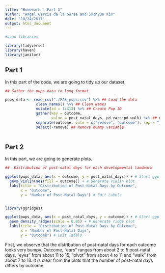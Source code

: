 ```yaml
---
title: "Homework 4 Part 1"
author: "Angel Garcia de la Garza and Soohyun Kim"
date: "10/24/2017"
output: html_document
---
```


```r

#Load libraries

library(tidyverse)
library(haven)
library(janitor)

```

## Part 1

In this part of the code, we are going to tidy up our dataset.

```r

## Gather the pups data to long format

pups_data <- read_csv("./FAS_pups.csv") %>% ## Load the data
              clean_names() %>% ## Clean Names
              mutate(id = 1:313) %>% ## Create Pup ID
              gather(key = outcome, 
                     value = post_natal_days, pd_ears:pd_walk) %>% ## Gather to long format
              separate(outcome, into = c("remove", "outcome"), sep = "_") %>% ## Clean names by separate
              select(-remove) ## Remove dummy variable
              
```

## Part 2

In this part, we are going to generate plots.

```r

##  Distribution of post-natal days for each developmental landmark

ggplot(pups_data, aes(x = outcome, y = post_natal_days)) + # Start ggplot object
  geom_violin(aes(fill = outcome)) + # Generate violin plot
  labs(title = "Distribution of Post-Natal Days by Outcome",
       x = "Outcome",
       y = "Number of Post-Natal Days") # Edit Labels


library(ggridges)

ggplot(pups_data, aes(x = post_natal_days, y = outcome)) + # Start ggplot object
  geom_density_ridges(scale = 0.85) + # Generate ridge plot
  labs(title = "Distribution of Post-Natal Days by Outcome",
       x = "Number of Post-Natal Days",
       y = "Outcome") # Edit labels

```

First, we observe that the distribution of post-natal days for each outcome looks very bumpy. Outcome, "ears" ranges from about 2 to 5 post-natal days, "eyes" from about 11 to 15, "pivot" from about 4 to 11 and "walk" from about 7 to 13. It is clear from the plots that the number of post-natal days differs by outcome. 
